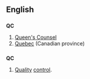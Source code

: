 ==English==

==={{Abbreviation}}===
'''QC'''
#[[Queen's Counsel]]
#[[Quebec]] (Canadian province)

==={{Initialism}}===
'''QC'''
# [[quality|Quality]] [[control]].